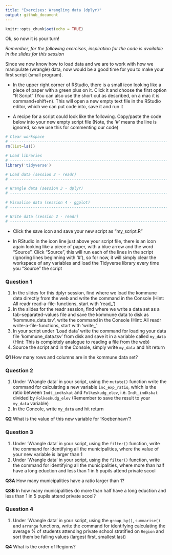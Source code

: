 ```yaml
---
title: "Exercises: Wrangling data (dplyr)"
output: github_document
---
```


```r
knitr::opts_chunk$set(echo = TRUE)
```

Ok, so now it is your turn!

_Remember, for the following exercises, inspiration for the code is available in the slides for this session_

Since we now know how to load data and we are to work with how we manipulate (wrangle) data, now would be a good time for you to make your first script (small program).

- In the upper right corner of RStudio, there is a small icon looking like a piece of paper with a green plus on it. Click it and choose the first option "R Script" (You can also use the short cut as described, on a mac it is command+shift+n). This will open a new empty text file in the RStudio editor, which we can put code into, save it and run it

- A recipe for a script could look like the following. Copy/paste the code below into your new empty script file (Note, the '#' means the line is ignored, so we use this for commenting our code)

```r
# Clear workspace
# ------------------------------------------------------------------------------
rm(list=ls())

# Load libraries
# ------------------------------------------------------------------------------
library('tidyverse')

# Load data (session 2 - readr)
# ------------------------------------------------------------------------------

# Wrangle data (session 3 - dplyr)
# ------------------------------------------------------------------------------

# Visualise data (session 4 - ggplot)
# ------------------------------------------------------------------------------

# Write data (session 2 - readr)
# ------------------------------------------------------------------------------

```

- Click the save icon and save your new script as "my_script.R"

- In RStudio in the icon line just above your script file, there is an icon again looking like a piece of paper, with a blue arrow and the word "Source". Click "Source", this will run each of the lines in the script (ignoring lines beginning with '#'), so for now, it will simply clear the workspace of any variables and load the Tidyverse library every time you "Source" the script

### Question 1

1. In the slides for this dplyr session, find where we load the kommune data directly from the web and write the command in the Console (Hint: All readr read-a-file-functions, start with 'read_')
2. In the slides for the readr session, find where we write a data set as a tab-separated-values file and save the kommune data to disk as 'kommune_data.tsv', write the command in the Console (Hint: All readr write-a-file-functions, start with 'write_'
3. In your script under 'Load data' write the command for loading your data file 'kommune_data.tsv' from disk and save it in a variable called `my_data` (Hint: This is completely analogue to reading a file from the web)
4. Source the script and in the Console, simply write `my_data` and hit return

__Q1__ How many rows and columns are in the kommune data set?

### Question 2

1. Under 'Wrangle data' in your script, using the `mutate()` function write the command for calculating a new variable `inc_exp_ratio`, which is the ratio between `Indt_indkskat` and `Folkeskudg_elev`, i.e. `Indt_indkskat` divided by `Folkeskudg_elev` (Remember to save the result to your `my_data` variable)
2. In the Concole, write `my_data` and hit return

__Q2__ What is the value of this new variable for 'Koebenhavn'?

### Question 3

1. Under 'Wrangle data' in your script, using the `filter()` function, write the command for identifying all the municipalities, where the value of your new variable is larger than 1
2. Under 'Wrangle data' in your script, using the `filter()` function, write the command for identifying all the municipalities, where more than half have a long eduction and less than 1 in 5 pupils attend private scool

__Q3A__ How many municipalities have a ratio larger than 1?

__Q3B__ In how many municipalities do more than half have a long eduction and less than 1 in 5 pupils attend private scool?

### Question 4

1. Under 'Wrangle data' in your script, using the `group_by()`, `summarise()` and `arrange` functions, write the command for identifying calculating the average % of students attending private school stratified on `Region` and sort them be falling values (largest first, smallest last)

__Q4__ What is the order of Regions?
